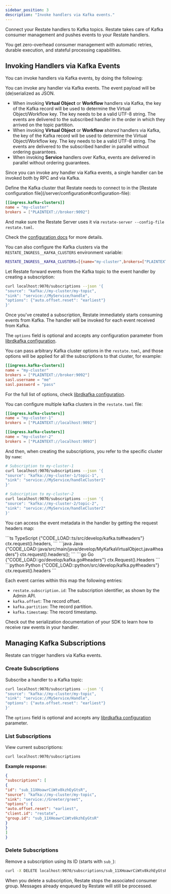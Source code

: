 ```yaml
---
sidebar_position: 3
description: "Invoke handlers via Kafka events."
---
```


Connect your Restate handlers to Kafka topics.
Restate takes care of Kafka consumer management and pushes events to your Restate handlers.

You get zero-overhead consumer management with automatic retries, durable execution, and stateful processing capabilities.

## Invoking Handlers via Kafka Events

You can invoke handlers via Kafka events, by doing the following:

<Steps>

<Step title="Develop and register an event handler">

You can invoke any handler via Kafka events.
The event payload will be (de)serialized as JSON.

- When invoking **Virtual Object** or **Workflow** handlers via Kafka, the key of the Kafka record will be used to determine the Virtual Object/Workflow key.
The key needs to be a valid UTF-8 string.
The events are delivered to the subscribed handler in the order in which they arrived on the topic partition.
- When invoking **Virtual Object** or **Workflow** _shared_ handlers via Kafka, the key of the Kafka record will be used to determine the Virtual Object/Workflow key.
The key needs to be a valid UTF-8 string.
The events are delivered to the subscribed handler in parallel without ordering guarantees.
- When invoking **Service** handlers over Kafka, events are delivered in parallel without ordering guarantees.

Since you can invoke any handler via Kafka events, a single handler can be invoked both by RPC and via Kafka.

</Step>

<Step title="Configure Restate to connect to a Kafka cluster">
Define the Kafka cluster that Restate needs to connect to in the [Restate configuration file](/server/configuration#configuration-file):

```toml restate.toml
[[ingress.kafka-clusters]]
name = "my-cluster"
brokers = ["PLAINTEXT://broker:9092"]
```

And make sure the Restate Server uses it via `restate-server --config-file restate.toml`.

Check the [configuration docs](/server/configuration) for more details.

<Accordion title="Configuring Kafka clusters via environment variables">

You can also configure the Kafka clusters via the `RESTATE_INGRESS__KAFKA_CLUSTERS` environment variable:

```bash
RESTATE_INGRESS__KAFKA_CLUSTERS=[{name="my-cluster",brokers=["PLAINTEXT://broker:9092"]}]
```
</Accordion>
</Step>
<Step title="Register the service you want to invoke."/>

<Step title="Subscribe the event handler to the Kafka topic">
Let Restate forward events from the Kafka topic to the event handler by creating a subscription:

```bash
curl localhost:9070/subscriptions --json '{
"source": "kafka://my-cluster/my-topic",
"sink": "service://MyService/handle",
"options": {"auto.offset.reset": "earliest"}
}'
```

Once you've created a subscription, Restate immediately starts consuming events from Kafka.
The handler will be invoked for each event received from Kafka.

The `options` field is optional and accepts any configuration parameter from [librdkafka configuration](https://github.com/confluentinc/librdkafka/blob/master/CONFIGURATION.md).

</Step>
</Steps>

<AccordionGroup>
<Accordion title="Kafka connection configuration">

You can pass arbitrary Kafka cluster options in the `restate.toml`, and those options will be applied for all the subscriptions to that cluster, for example:

```toml restate.toml
[[ingress.kafka-clusters]]
name = "my-cluster"
brokers = ["PLAINTEXT://broker:9092"]
sasl.username = "me"
sasl.password = "pass"
```

For the full list of options, check [librdkafka configuration](https://github.com/confluentinc/librdkafka/blob/master/CONFIGURATION.md).
</Accordion>

<Accordion title="Multiple Kafka clusters support">

You can configure multiple kafka clusters in the `restate.toml` file:

```toml restate.toml
[[ingress.kafka-clusters]]
name = "my-cluster-1"
brokers = ["PLAINTEXT://localhost:9092"]

[[ingress.kafka-clusters]]
name = "my-cluster-2"
brokers = ["PLAINTEXT://localhost:9093"]
```

And then, when creating the subscriptions, you refer to the specific cluster by `name`:

```bash
# Subscription to my-cluster-1
curl localhost:9070/subscriptions --json '{
"source": "kafka://my-cluster-1/topic-1",
"sink": "service://MyService/handleCluster1"
}'

# Subscription to my-cluster-2
curl localhost:9070/subscriptions --json '{
"source": "kafka://my-cluster-2/topic-2",
"sink": "service://MyService/handleCluster2"
}'
```
</Accordion>

<Accordion title="Event metadata">

You can access the event metadata in the handler by getting the request headers map:

<CodeGroup>
```ts TypeScript {"CODE_LOAD::ts/src/develop/kafka.ts#headers"} 
ctx.request().headers,
```
```java Java {"CODE_LOAD::java/src/main/java/develop/MyKafkaVirtualObject.java#headers"} 
ctx.request().headers();
```
```go Go {"CODE_LOAD::go/develop/kafka.go#headers"} 
ctx.Request().Headers
```
```python Python {"CODE_LOAD::python/src/develop/kafka.py#headers"} 
ctx.request().headers
```
</CodeGroup>

Each event carries within this map the following entries:

* `restate.subscription.id`: The subscription identifier, as shown by the Admin API.
* `kafka.offset`: The record offset.
* `kafka.partition`: The record partition.
* `kafka.timestamp`: The record timestamp.

</Accordion>
<Accordion title="Raw event support">
Check out the serialization documentation of your SDK to learn how to receive raw events in your handler.
</Accordion>
</AccordionGroup>

## Managing Kafka Subscriptions

Restate can trigger handlers via Kafka events.

### Create Subscriptions

Subscribe a handler to a Kafka topic:

```bash
curl localhost:9070/subscriptions --json '{
"source": "kafka://my-cluster/my-topic",
"sink": "service://MyService/Handle",
"options": {"auto.offset.reset": "earliest"}
}'
```

The `options` field is optional and accepts any [librdkafka configuration](https://github.com/confluentinc/librdkafka/blob/master/CONFIGURATION.md) parameter.

### List Subscriptions

View current subscriptions:

```bash
curl localhost:9070/subscriptions
```

**Example response:**
```json
{
"subscriptions": [
{
"id": "sub_11XHoawrCiWtv8kzhEyGtsR",
"source": "kafka://my-cluster/my-topic",
"sink": "service://Greeter/greet",
"options": {
"auto.offset.reset": "earliest",
"client.id": "restate",
"group.id": "sub_11XHoawrCiWtv8kzhEyGtsR"
}
}
]
}
```

### Delete Subscriptions

Remove a subscription using its ID (starts with `sub_`):

```bash
curl -X DELETE localhost:9070/subscriptions/sub_11XHoawrCiWtv8kzhEyGtsR
```

When you delete a subscription, Restate stops the associated consumer group. Messages already enqueued by Restate will still be processed.

